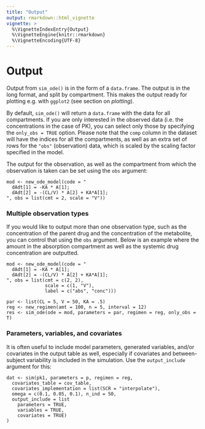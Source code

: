 ```yaml
---
title: "Output"
output: rmarkdown::html_vignette
vignette: >
  %\VignetteIndexEntry{Output}
  %\VignetteEngine{knitr::rmarkdown}
  %\VignetteEncoding{UTF-8}
---
```



# Output

Output from `sim_ode()` is in the form of a `data.frame`. The output is in the long format, and split by compartment. This makes the output ready for plotting e.g. with `ggplot2` (see section on *plotting*).

By default, `sim_ode()` will return a `data.frame` with the data for all compartments. If you are only interested in the observed data (i.e. the concentrations in the case of PK), you can select only those by specifying the `only_obs = TRUE` option. Please note that the `comp` column in the dataset will have the indices for all the compartments, as well as an extra set of rows for the `"obs"`
 (observation) data, which is scaled by the scaling factor specified in the model.

The output for the observation, as well as the compartment from which the observation is taken can be set using the `obs` argument:

    mod <- new_ode_model(code = "
      dAdt[1] = -KA * A[1];
      dAdt[2] = -(CL/V) * A[2] + KA*A[1];
    ", obs = list(cmt = 2, scale = "V"))

### Multiple observation types

If you would like to output more than one observation type, such as the concentration of the parent drug and the concentration of the metabolite, you can control that using the `obs` argument. Below is an example where the amount in the absorption compartment as well as the systemic drug concentration are outputted.

    mod <- new_ode_model(code = "
      dAdt[1] = -KA * A[1];
      dAdt[2] = -(CL/V) * A[2] + KA*A[1];
    ", obs = list(cmt = c(2, 2),
                  scale = c(1, "V"),
                  label = c("abs", "conc")))

    par <- list(CL = 5, V = 50, KA = .5)
    reg <- new_regimen(amt = 100, n = 5, interval = 12)
    res <- sim_ode(ode = mod, parameters = par, regimen = reg, only_obs = T)

### Parameters, variables, and covariates

It is often useful to include model parameters, generated variables, and/or covariates in the output table as well, especially if covariates and between-subject variability is included in the simulation. Use the `output_include` argument for this:

    dat <- sim(pk1, parameters = p, regimen = reg,
      covariates_table = cov_table,
      covariates_implementation = list(SCR = "interpolate"),
      omega = c(0.1, 0.05, 0.1), n_ind = 50,
      output_include = list
        parameters = TRUE,
        variables = TRUE,
        covariates = TRUE)
    )
